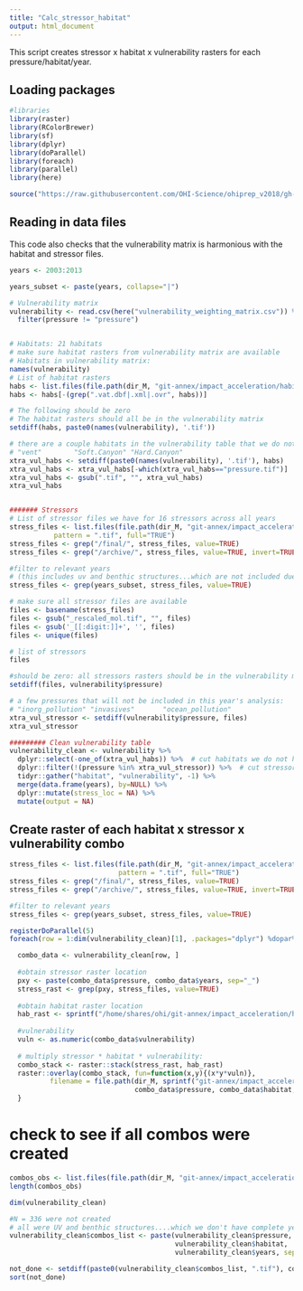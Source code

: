 ```yaml
---
title: "Calc_stressor_habitat"
output: html_document
---
```


This script creates stressor x habitat x vulnerability rasters for each pressure/habitat/year.

## Loading packages

```r
#libraries
library(raster)
library(RColorBrewer)
library(sf)
library(dplyr)
library(doParallel)
library(foreach)
library(parallel)
library(here)

source("https://raw.githubusercontent.com/OHI-Science/ohiprep_v2018/gh-pages/src/R/spatial_common.R")


```

## Reading in data files

This code also checks that the vulnerability matrix is harmonious with the habitat and stressor files.
```r
years <- 2003:2013

years_subset <- paste(years, collapse="|")

# Vulnerability matrix
vulnerability <- read.csv(here("vulnerability_weighting_matrix.csv")) %>%
  filter(pressure != "pressure")


# Habitats: 21 habitats
# make sure habitat rasters from vulnerability matrix are available
# Habitats in vulnerability matrix:
names(vulnerability)
# List of habitat rasters
habs <- list.files(file.path(dir_M, "git-annex/impact_acceleration/habitats"))
habs <- habs[-(grep(".vat.dbf|.xml|.ovr", habs))]

# The following should be zero
# The habitat rasters should all be in the vulnerability matrix
setdiff(habs, paste0(names(vulnerability), '.tif'))

# there are a couple habitats in the vulnerability table that we do not have raster habitat data for:
# "vent"        "Soft.Canyon" "Hard.Canyon"
xtra_vul_habs <- setdiff(paste0(names(vulnerability), '.tif'), habs) 
xtra_vul_habs <- xtra_vul_habs[-which(xtra_vul_habs=="pressure.tif")]
xtra_vul_habs <- gsub(".tif", "", xtra_vul_habs)
xtra_vul_habs


####### Stressors
# List of stressor files we have for 16 stressors across all years
stress_files <- list.files(file.path(dir_M, "git-annex/impact_acceleration/stressors"), recursive = TRUE, 
           pattern = ".tif", full="TRUE")
stress_files <- grep("/final/", stress_files, value=TRUE)
stress_files <- grep("/archive/", stress_files, value=TRUE, invert=TRUE)

#filter to relevant years 
# (this includes uv and benthic structures...which are not included due to not having enough years data)
stress_files <- grep(years_subset, stress_files, value=TRUE)

# make sure all stressor files are available
files <- basename(stress_files)
files <- gsub("_rescaled_mol.tif", "", files)
files <- gsub('_[[:digit:]]+', '', files)
files <- unique(files)

# list of stressors
files

#should be zero: all stressors rasters should be in the vulnerability matrix
setdiff(files, vulnerability$pressure)

# a few pressures that will not be included in this year's analysis:
# "inorg_pollution" "invasives"       "ocean_pollution"
xtra_vul_stressor <- setdiff(vulnerability$pressure, files)
xtra_vul_stressor

######### Clean vulnerability table
vulnerability_clean <- vulnerability %>%
  dplyr::select(-one_of(xtra_vul_habs)) %>%  # cut habitats we do not have raster data for
  dplyr::filter(!(pressure %in% xtra_vul_stressor)) %>%  # cut stressors we do not have raster data for
  tidyr::gather("habitat", "vulnerability", -1) %>%
  merge(data.frame(years), by=NULL) %>%
  dplyr::mutate(stress_loc = NA) %>%
  mutate(output = NA)
```


## Create raster of each habitat x stressor x vulnerability combo

```r
stress_files <- list.files(file.path(dir_M, "git-annex/impact_acceleration/stressors"), recursive = TRUE, 
                           pattern = ".tif", full="TRUE")
stress_files <- grep("/final/", stress_files, value=TRUE)
stress_files <- grep("/archive/", stress_files, value=TRUE, invert=TRUE)

#filter to relevant years
stress_files <- grep(years_subset, stress_files, value=TRUE)

registerDoParallel(5)
foreach(row = 1:dim(vulnerability_clean)[1], .packages="dplyr") %dopar%{ # row=1

  combo_data <- vulnerability_clean[row, ]
  
  #obtain stressor raster location
  pxy <- paste(combo_data$pressure, combo_data$years, sep="_")
  stress_rast <- grep(pxy, stress_files, value=TRUE)
  
  #obtain habitat raster location
  hab_rast <- sprintf("/home/shares/ohi/git-annex/impact_acceleration/habitats/%s.tif", combo_data$habitat)
  
  #vulnerability
  vuln <- as.numeric(combo_data$vulnerability)
  
  # multiply stressor * habitat * vulnerability:
  combo_stack <- raster::stack(stress_rast, hab_rast)
  raster::overlay(combo_stack, fun=function(x,y){(x*y*vuln)}, 
          filename = file.path(dir_M, sprintf("git-annex/impact_acceleration/hab_stressor_combo/%s__%s__%s.tif", 
                               combo_data$pressure, combo_data$habitat, combo_data$years)), overwrite=TRUE)
  }

```

# check to see if all combos were created

```r
combos_obs <- list.files(file.path(dir_M, "git-annex/impact_acceleration/hab_stressor_combo"))
length(combos_obs)

dim(vulnerability_clean)

#N = 336 were not created 
# all were UV and benthic structures....which we don't have complete years for, so this is fine.
vulnerability_clean$combos_list <- paste(vulnerability_clean$pressure, 
                                         vulnerability_clean$habitat, 
                                         vulnerability_clean$years, sep="__")

not_done <- setdiff(paste0(vulnerability_clean$combos_list, ".tif"), combos_obs)
sort(not_done)
```
